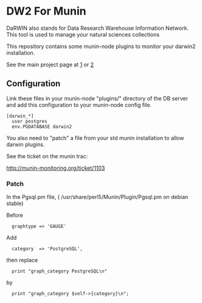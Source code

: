 = DW2 For Munin =

DaRWIN also stands for Data Research Warehouse Information Network.
This tool is used to manage your natural sciences collections

This repository contains some munin-node plugins to monitor
your darwin2 installation.

See  the main project page at 
[http://projects.naturalsciences.be/projects/darwin]
or
[https://github.com/naturalsciences/Darwin]


== Configuration ==

Link these files in your munin-node "plugins/" directory
of the DB server and add this configuration to your
munin-node config file.

<pre>
[darwin_*]
  user postgres
  env.PGDATABASE darwin2
</pre>

You also need to "patch" a file from your std munin installation
to allow darwin plugins.

See the ticket on the munin trac:

http://munin-monitoring.org/ticket/1103

=== Patch ===

In the Pgsql.pm file, ( /usr/share/perl5/Munin/Plugin/Pgsql.pm on debian stable)

Before
<pre>
  graphtype => 'GAUGE'
</pre>
Add
<pre>
  category  => 'PostgreSQL',
</pre>

then replace
<pre>
  print "graph_category PostgreSQL\n"
</pre>
by
<pre>
  print "graph_category $self->{category}\n";
</pre>


